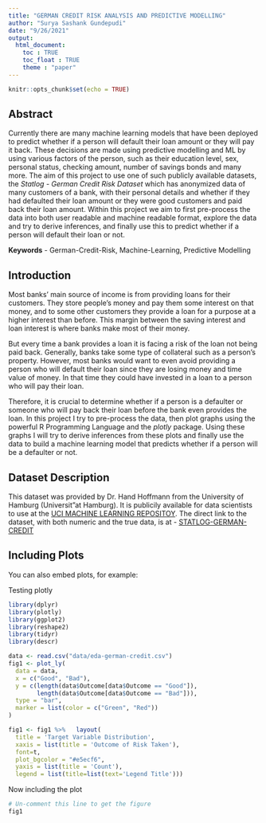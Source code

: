 ```yaml
---
title: "GERMAN CREDIT RISK ANALYSIS AND PREDICTIVE MODELLING"
author: "Surya Sashank Gundepudi"
date: "9/26/2021"
output:
  html_document: 
    toc : TRUE
    toc_float : TRUE
    theme : "paper"
---
```


```r
knitr::opts_chunk$set(echo = TRUE)
```

## Abstract
Currently there are many machine learning models that have been deployed to 
predict whether if a person will default their loan amount or they will pay it
back. These decisions are made using predictive modelling and ML by using 
various factors of the person, such as their education level, sex, 
personal status, checking amount, number of savings bonds and many 
more. The aim of this project to use one of such publicly available datasets, 
the *Statlog - German Credit Risk Dataset* which has anonymized data of many 
customers of a bank, with their personal details and whether if they had defaulted
their loan amount or they were good customers and paid back their loan amount. 
Within this project we aim to first pre-process the data into both user readable 
and machine readable format, explore the data and try to derive inferences, and 
finally use this to predict whether if a person will default their loan or not. 

**Keywords** - German-Credit-Risk, Machine-Learning, Predictive Modelling

## Introduction
Most banks' main source of income is from providing loans for their customers. 
They store people's money and pay them some interest on that money, and to some
other customers they provide a loan for a purpose at a higher interest than 
before. This margin between the saving interest and loan interest is where banks
make most of their money. 

But every time a bank provides a loan it is facing a risk of the loan not being 
paid back. Generally, banks take some type of collateral such as a person's 
property. However, most banks would want to even avoid providing a person who
will default their loan since they are losing money and time value of money. 
In that time they could have invested in a loan to a person who will pay their
loan. 

Therefore, it is crucial to determine whether if a person is a defaulter or 
someone who will pay back their loan before the bank even provides the loan. In
this project I try to pre-process the data, then plot graphs using the powerful 
R Programming Language and the *plotly* package. Using these graphs I will try 
to derive inferences from these plots and finally use the data to build a machine
learning model that predicts whether if a person will be a defaulter or not. 

## Dataset Description 

This dataset was provided by Dr. Hand Hoffmann from the University of Hamburg 
(Universit"at Hamburg). It is publicily available for data scientists to use at the 
[UCI MACHINE LEARNING REPOSITOY](https://archive.ics.uci.edu/ml/index.php). The
direct link to the dataset, with both numeric and the true data, is at -  [STATLOG-GERMAN-CREDIT](https://archive.ics.uci.edu/ml/datasets/statlog+(german+credit+data))


## Including Plots

You can also embed plots, for example:

Testing plotly

```r
library(dplyr)
library(plotly)
library(ggplot2)
library(reshape2)
library(tidyr)
library(descr)

data <- read.csv("data/eda-german-credit.csv")
fig1 <- plot_ly(
  data = data, 
  x = c("Good", "Bad"), 
  y = c(length(data$Outcome[data$Outcome == "Good"]), 
        length(data$Outcome[data$Outcome == "Bad"])),  
  type = "bar", 
  marker = list(color = c("Green", "Red"))
)

fig1 <- fig1 %>%   layout(
  title = 'Target Variable Distribution', 
  xaxis = list(title = 'Outcome of Risk Taken'), 
  font=t, 
  plot_bgcolor = "#e5ecf6",
  yaxis = list(title = 'Count'), 
  legend = list(title=list(text='Legend Title')))

```

Now including the plot
```r
# Un-comment this line to get the figure
fig1
```
